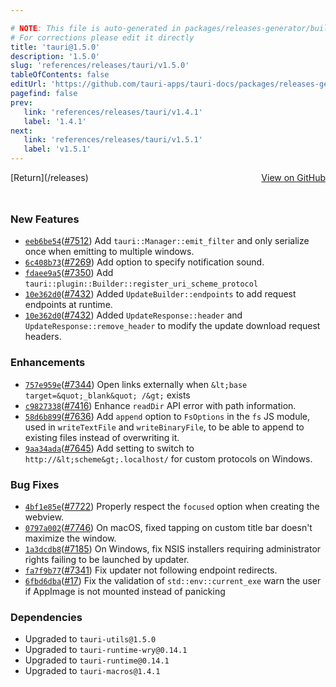 ```yaml
---

# NOTE: This file is auto-generated in packages/releases-generator/build.ts
# For corrections please edit it directly
title: 'tauri@1.5.0'
description: '1.5.0'
slug: 'references/releases/tauri/v1.5.0'
tableOfContents: false
editUrl: 'https://github.com/tauri-apps/tauri-docs/packages/releases-generator/build.ts'
pagefind: false
prev:
   link: 'references/releases/tauri/v1.4.1'
   label: '1.4.1'
next:
   link: 'references/releases/tauri/v1.5.1'
   label: 'v1.5.1'
---
```


			

<ReleaseSidebar slug="references/releases/tauri"  packageName="tauri" />

<div style="margin-bottom:3rem; display: flex; justify-content: space-between; align-items: center"><span>[Return](/releases)</span><span><a href="https://github.com/tauri-apps/tauri/releases/tag/tauri-v1.5.0">View on GitHub</a></span></div>

### New Features

- [`eeb6be54`](https://www.github.com/tauri-apps/tauri/commit/eeb6be54228f3e5463a28c68956abb06a694c010)([#7512](https://www.github.com/tauri-apps/tauri/pull/7512)) Add `tauri::Manager::emit_filter` and only serialize once when emitting to multiple windows.
- [`6c408b73`](https://www.github.com/tauri-apps/tauri/commit/6c408b736c7aa2a0a91f0a40d45a2b7a7dedfe78)([#7269](https://www.github.com/tauri-apps/tauri/pull/7269)) Add option to specify notification sound.
- [`fdaee9a5`](https://www.github.com/tauri-apps/tauri/commit/fdaee9a5ce988c448dd035c2050c339d275e8d15)([#7350](https://www.github.com/tauri-apps/tauri/pull/7350)) Add `tauri::plugin::Builder::register_uri_scheme_protocol`
- [`10e362d0`](https://www.github.com/tauri-apps/tauri/commit/10e362d098c9bed48f832bad471fb2fab83ab0bb)([#7432](https://www.github.com/tauri-apps/tauri/pull/7432)) Added `UpdateBuilder::endpoints` to add request endpoints at runtime.
- [`10e362d0`](https://www.github.com/tauri-apps/tauri/commit/10e362d098c9bed48f832bad471fb2fab83ab0bb)([#7432](https://www.github.com/tauri-apps/tauri/pull/7432)) Added `UpdateResponse::header` and `UpdateResponse::remove_header` to modify the update download request headers.

### Enhancements

- [`757e959e`](https://www.github.com/tauri-apps/tauri/commit/757e959eb276ed535cfddb0dea8897c56441c644)([#7344](https://www.github.com/tauri-apps/tauri/pull/7344)) Open links externally when `&lt;base target=&quot;_blank&quot; /&gt;` exists
- [`c9827338`](https://www.github.com/tauri-apps/tauri/commit/c98273387c0ffbb8d0de78ce17006411a1f503ee)([#7416](https://www.github.com/tauri-apps/tauri/pull/7416)) Enhance `readDir` API error with path information.
- [`58d6b899`](https://www.github.com/tauri-apps/tauri/commit/58d6b899e21d37bb42810890d289deb57f2273bd)([#7636](https://www.github.com/tauri-apps/tauri/pull/7636)) Add `append` option to `FsOptions` in the `fs` JS module, used in `writeTextFile` and `writeBinaryFile`, to be able to append to existing files instead of overwriting it.
- [`9aa34ada`](https://www.github.com/tauri-apps/tauri/commit/9aa34ada5769dbefa7dfe5f7a6288b3d20b294e4)([#7645](https://www.github.com/tauri-apps/tauri/pull/7645)) Add setting to switch to `http://&lt;scheme&gt;.localhost/` for custom protocols on Windows.

### Bug Fixes

- [`4bf1e85e`](https://www.github.com/tauri-apps/tauri/commit/4bf1e85e6bf85a7ec92d50c8465bc0588a6399d8)([#7722](https://www.github.com/tauri-apps/tauri/pull/7722)) Properly respect the `focused` option when creating the webview.
- [`0797a002`](https://www.github.com/tauri-apps/tauri/commit/0797a002caad29cd8bedccf01f64bf3b45a5e528)([#7746](https://www.github.com/tauri-apps/tauri/pull/7746)) On macOS, fixed tapping on custom title bar doesn&#39;t maximize the window.
- [`1a3dcdb8`](https://www.github.com/tauri-apps/tauri/commit/1a3dcdb8302fad511f2c1cd418fbc4cff0bd62ac)([#7185](https://www.github.com/tauri-apps/tauri/pull/7185)) On Windows, fix NSIS installers requiring administrator rights failing to be launched by updater.
- [`fa7f9b77`](https://www.github.com/tauri-apps/tauri/commit/fa7f9b77ab8f0c890e9d7b120901610e0d3e4c46)([#7341](https://www.github.com/tauri-apps/tauri/pull/7341)) Fix updater not following endpoint redirects.
- [`6fbd6dba`](https://www.github.com/tauri-apps/tauri/commit/6fbd6dba5290dc017ab0ba5a44cf4358b022836f)([#17](https://www.github.com/tauri-apps/tauri/pull/17)) Fix the validation of `std::env::current_exe` warn the user if AppImage is not mounted instead of panicking

### Dependencies

- Upgraded to `tauri-utils@1.5.0`
- Upgraded to `tauri-runtime-wry@0.14.1`
- Upgraded to `tauri-runtime@0.14.1`
- Upgraded to `tauri-macros@1.4.1`

